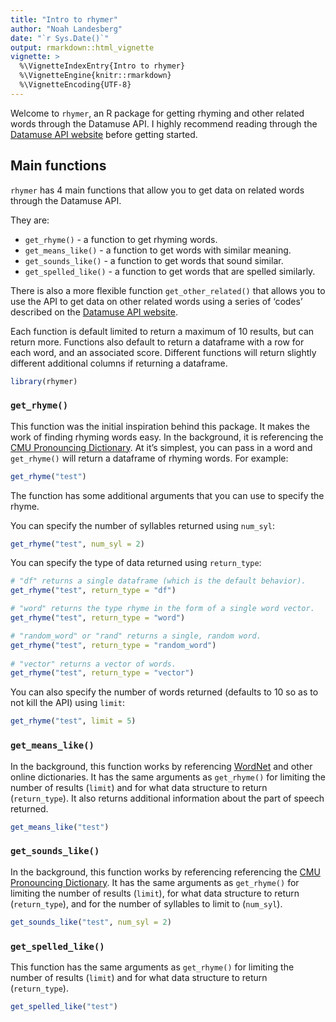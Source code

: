 ```yaml
---
title: "Intro to rhymer"
author: "Noah Landesberg"
date: "`r Sys.Date()`"
output: rmarkdown::html_vignette
vignette: >
  %\VignetteIndexEntry{Intro to rhymer}
  %\VignetteEngine{knitr::rmarkdown}
  %\VignetteEncoding{UTF-8}
---
```


Welcome to `rhymer`, an R package for getting rhyming and other related words through the Datamuse API. I highly recommend reading through the [Datamuse API website](http://www.datamuse.com/api/) before getting started.

## Main functions
`rhymer` has 4 main functions that allow you to get data on related words through the Datamuse API.    
  
They are: 

  - `get_rhyme()` - a function to get rhyming words.  
  - `get_means_like()` - a function to get words with similar meaning.  
  - `get_sounds_like()` - a function to get words that sound similar.  
  - `get_spelled_like()` - a function to get words that are spelled similarly.  

There is also a more flexible function `get_other_related()` that allows you to use the API to get data on other related words using a series of 'codes' described on the [Datamuse API website](http://www.datamuse.com/api/).  

Each function is default limited to return a maximum of 10 results, but can return more. Functions also default to return a dataframe with a row for each word, and an associated score. Different functions will return slightly different additional columns if returning a dataframe.

```r
library(rhymer)
```
  
### `get_rhyme()`

This function was the initial inspiration behind this package. It makes the work of finding rhyming words easy. In the background, it is referencing the [CMU Pronouncing Dictionary](http://www.speech.cs.cmu.edu/cgi-bin/cmudict). At it's simplest, you can pass in a word and `get_rhyme()` will return a dataframe of rhyming words. For example:

```r
get_rhyme("test")
```

The function has some additional arguments that you can use to specify the rhyme. 

You can specify the number of syllables returned using `num_syl`:
```r
get_rhyme("test", num_syl = 2)
```

You can specify the type of data returned using `return_type`:
```r
# "df" returns a single dataframe (which is the default behavior).
get_rhyme("test", return_type = "df")

# "word" returns the type rhyme in the form of a single word vector.
get_rhyme("test", return_type = "word")

# "random_word" or "rand" returns a single, random word.
get_rhyme("test", return_type = "random_word")
 
# "vector" returns a vector of words.
get_rhyme("test", return_type = "vector")
```

You can also specify the number of words returned (defaults to 10 so as to not kill the API) using `limit`:
```r
get_rhyme("test", limit = 5)
```
  
### `get_means_like()`

In the background, this function works by referencing [WordNet](http://wordnet.princeton.edu) and other online dictionaries. It has the same arguments as `get_rhyme()` for limiting the number of results (`limit`) and for what data structure to return (`return_type`). It also returns additional information about the part of speech returned.

```r
get_means_like("test")
```
  
### `get_sounds_like()`

In the background, this function works by referencing referencing the [CMU Pronouncing Dictionary](http://www.speech.cs.cmu.edu/cgi-bin/cmudict). It has the same arguments as `get_rhyme()` for limiting the number of results (`limit`), for what data structure to return (`return_type`), and for the number of syllables to limit to (`num_syl`).

```r
get_sounds_like("test", num_syl = 2)
```
  
### `get_spelled_like()`

This function has the same arguments as `get_rhyme()` for limiting the number of results (`limit`) and for what data structure to return (`return_type`). 
```r
get_spelled_like("test")
```



